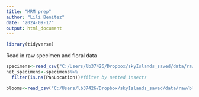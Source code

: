 ```yaml
---
title: "MRM_prep"
author: "Lili Benitez"
date: "2024-09-17"
output: html_document
---
```

```r
library(tidyverse)
```
Read in raw specimen and floral data
```r
specimens<-read_csv("C:/Users/lb37426/Dropbox/skyIslands_saved/data/raw/specimens.csv")
net_specimens<-specimens%>%
  filter(is.na(PanLocation))#filter by netted insects

blooms<-read_csv("C:/Users/lb37426/Dropbox/skyIslands_saved/data/raw/blooms.csv")
```